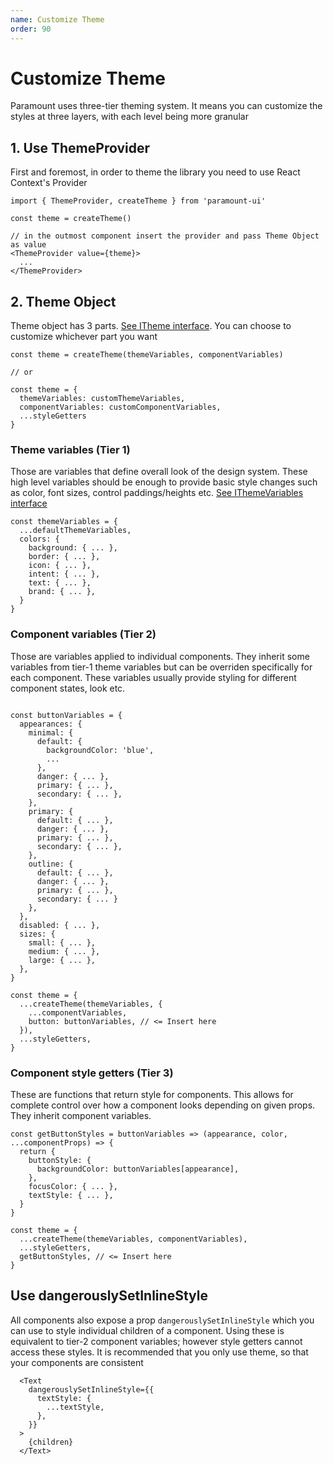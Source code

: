 ```yaml
---
name: Customize Theme
order: 90
---
```


# Customize Theme

Paramount uses three-tier theming system. It means you can customize the styles at three layers, with each level being more granular

## 1. Use ThemeProvider

First and foremost, in order to theme the library you need to use React Context's Provider

```
import { ThemeProvider, createTheme } from 'paramount-ui'

const theme = createTheme()

// in the outmost component insert the provider and pass Theme Object as value
<ThemeProvider value={theme}>
  ...
</ThemeProvider>

```

## 2. Theme Object

Theme object has 3 parts. [See ITheme interface](theme/ThemeInterface.ts). You can choose to customize whichever part you want

```
const theme = createTheme(themeVariables, componentVariables)

// or

const theme = {
  themeVariables: customThemeVariables,
  componentVariables: customComponentVariables,
  ...styleGetters
}
```

### Theme variables (Tier 1)

Those are variables that define overall look of the design system. These high level variables should be enough to provide basic style changes such as color, font sizes, control paddings/heights etc. [See IThemeVariables interface](theme/ThemeInterface.ts)

```
const themeVariables = {
  ...defaultThemeVariables,
  colors: {
    background: { ... },
    border: { ... },
    icon: { ... },
    intent: { ... },
    text: { ... },
    brand: { ... },
  }
}
```

### Component variables (Tier 2)

Those are variables applied to individual components. They inherit some variables from tier-1 theme variables but can be overriden specifically for each component. These variables usually provide styling for different component states, look etc.

```

const buttonVariables = {
  appearances: {
    minimal: {
      default: {
        backgroundColor: 'blue',
        ...
      },
      danger: { ... },
      primary: { ... },
      secondary: { ... },
    },
    primary: {
      default: { ... },
      danger: { ... },
      primary: { ... },
      secondary: { ... },
    },
    outline: {
      default: { ... },
      danger: { ... },
      primary: { ... },
      secondary: { ... }
    },
  },
  disabled: { ... },
  sizes: {
    small: { ... },
    medium: { ... },
    large: { ... },
  },
}

const theme = {
  ...createTheme(themeVariables, {
    ...componentVariables,
    button: buttonVariables, // <= Insert here
  }),
  ...styleGetters,
}
```

### Component style getters (Tier 3)

These are functions that return style for components. This allows for complete control over how a component looks depending on given props. They inherit component variables.

```
const getButtonStyles = buttonVariables => (appearance, color, ...componentProps) => {
  return {
    buttonStyle: {
      backgroundColor: buttonVariables[appearance],
    },
    focusColor: { ... },
    textStyle: { ... },
  }
}

const theme = {
  ...createTheme(themeVariables, componentVariables),
  ...styleGetters,
  getButtonStyles, // <= Insert here
}
```

## Use dangerouslySetInlineStyle

All components also expose a prop `dangerouslySetInlineStyle` which you can use to style individual children of a component. Using these is equivalent to tier-2 component variables; however style getters cannot access these styles. It is recommended that you only use theme, so that your components are consistent

```
  <Text
    dangerouslySetInlineStyle={{
      textStyle: {
        ...textStyle,
      },
    }}
  >
    {children}
  </Text>
```

